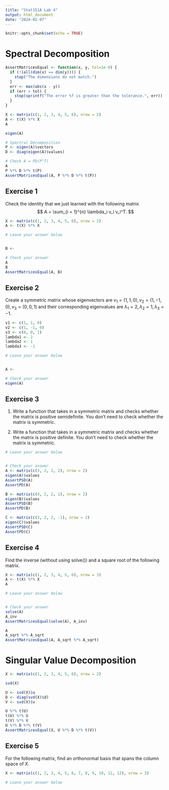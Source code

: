 ```yaml
---
title: "Stat151A Lab 4"
output: html_document
date: "2024-02-07"
---
```


```r
knitr::opts_chunk$set(echo = TRUE)
```


# Spectral Decomposition
```r
AssertMatricesEqual <- function(x, y, tol=1e-9) {
  if (!(all(dim(x) == dim(y)))) {
    stop("The dimensions do not match.")
  }
  err <- max(abs(x - y))
  if (err > tol) {
    stop(sprintf("The error %f is greater than the tolerance.", err))
  }
}
```

```r
X <- matrix(c(1, 2, 3, 4, 5, 6), nrow = 2)
A <- t(X) %*% X
A

eigen(A)

# Spectral Decomposition
P <- eigen(A)$vectors
D <- diag(eigen(A)$values)

# Check A = PD(P^T)
A 
P %*% D %*% t(P)
AssertMatricesEqual(A, P %*% D %*% t(P))
```


## Exercise 1
Check the identity that we just learned with the following matrix
$$
  A = \sum_{i = 1}^{n} \lambda_i v_i v_i^T.
$$
```r
X <- matrix(c(1, 2, 3, 4, 5, 6), nrow = 2)
A <- t(X) %*% X

# Leave your answer below


B <- 

# Check your answer
A
B
AssertMatricesEqual(A, B)
```


## Exercise 2
Create a symmetric matrix whose eigenvectors are $v_1 = (1, 1, 0), v_2 = (1, -1, 0), v_3 = (0, 0, 1)$
and their corresponding eigenvalues are $\lambda_1 = 2, \lambda_2 = 1, \lambda_3 = -1$.
```r
v1 <- c(1, 1, 0)
v2 <- c(1, -1, 0)
v3 <- c(0, 0, 1)
lambda1 <- 2
lambda2 <- 1
lambda3 <- -1

# Leave your answer below


A <- 

# Check your answer
eigen(A)
```

## Exercise 3
(1) Write a function that takes in a symmetric matrix and checks whether the 
matrix is positive semidefinite. You don't need to check whether the matrix is 
symmetric.

(2) Write a function that takes in a symmetric matrix and checks whether the 
matrix is positive definite. You don't need to check whether the matrix is 
symmetric.
```r
# Leave your answer below


# Check your answer
A <- matrix(c(3, 2, 2, 2), nrow = 2)
eigen(A)$values
AssertPSD(A)
AssertPD(A)

B <- matrix(c(4, 2, 2, 1), nrow = 2)
eigen(B)$values
AssertPSD(B)
AssertPD(B)

C <- matrix(c(3, 2, 2, -1), nrow = 2)
eigen(C)$values
AssertPSD(C)
AssertPD(C)
```

## Exercise 4
Find the inverse (without using solve()) and a square root of the following 
matrix.
```r
X <- matrix(c(1, 2, 3, 4, 5, 6), nrow = 3)
A <- t(X) %*% X
A

# Leave your answer below


# Check your answer
solve(A)
A_inv
AssertMatricesEqual(solve(A), A_inv)

A
A_sqrt %*% A_sqrt
AssertMatricesEqual(A, A_sqrt %*% A_sqrt)
```


# Singular Value Decomposition
```r
X <- matrix(c(1, 2, 3, 4, 5, 6), nrow = 2)

svd(X)

U <- svd(X)$u
D <- diag(svd(X)$d)
V <- svd(X)$v

U %*% t(U)
t(U) %*% U
t(V) %*% V
U %*% D %*% t(V)
AssertMatricesEqual(X, U %*% D %*% t(V))
```

## Exercise 5
For the following matrix, find an orthonormal basis that spans the column space 
of $X$.
```r
X <- matrix(c(1, 2, 3, 4, 5, 6, 7, 8, 9, 10, 11, 12), nrow = 3)

# Leave your answer below

```
